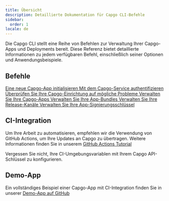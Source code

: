 ```yaml
---
title: Übersicht
description: Detaillierte Dokumentation für Capgo CLI-Befehle
sidebar:
  order: 1
locale: de
---
```



Die Capgo CLI stellt eine Reihe von Befehlen zur Verwaltung Ihrer Capgo-Apps und Deployments bereit. Diese Referenz bietet detaillierte Informationen zu jedem verfügbaren Befehl, einschließlich seiner Optionen und Anwendungsbeispiele.

## Befehle

<CardGrid stagger>
  <a href="./init/">
    <Card title="init" icon="rocket">
      Eine neue Capgo-App initialisieren
    </Card>
  </a>

  <a href="./login/">
    <Card title="login" icon="approve-check">
      Mit dem Capgo-Service authentifizieren
    </Card>
  </a>

  <a href="/docs/cli/reference/doctor/">
    <Card title="doctor" icon="approve-check-circle">
      Überprüfen Sie Ihre Capgo-Einrichtung auf mögliche Probleme
    </Card>
  </a>

  <a href="./app/">
    <Card title="app" icon="seti:default">
      Verwalten Sie Ihre Capgo-Apps
    </Card>
  </a>

  <a href="/docs/cli/reference/bundle/">
    <Card title="bundle" icon="seti:html">
      Verwalten Sie Ihre App-Bundles
    </Card>
  </a>

  <a href="/docs/cli/reference/channel/">
    <Card title="channel" icon="seti:git">
      Verwalten Sie Ihre Release-Kanäle
    </Card>
  </a>

  <a href="./key/">
    <Card title="key" icon="seti:lock">
      Verwalten Sie Ihre App-Signierungsschlüssel
    </Card>
  </a>
</CardGrid>

## CI-Integration

Um Ihre Arbeit zu automatisieren, empfehlen wir die Verwendung von GitHub Actions, um Ihre Updates an Capgo zu übertragen. Weitere Informationen finden Sie in unserem [GitHub Actions Tutorial](https://capgo.app/blog/automatic-build-and-release-with-github-actions/)

Vergessen Sie nicht, Ihre CI-Umgebungsvariablen mit Ihrem Capgo API-Schlüssel zu konfigurieren.

## Demo-App

Ein vollständiges Beispiel einer Capgo-App mit CI-Integration finden Sie in unserer [Demo-App auf GitHub](https://github.com/Cap-go/demo-app/)
